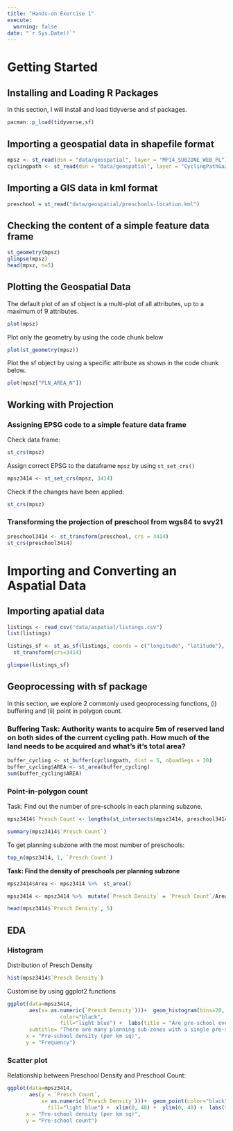 ```yaml
---
title: "Hands-on Exercise 1"
execute:
  warning: false
date: "`r Sys.Date()`"
---
```


# Getting Started

## Installing and Loading R Packages

In this section, I will install and load tidyverse and sf packages.

```r
pacman::p_load(tidyverse,sf)
```

## Importing a geospatial data in shapefile format

```r
mpsz <- st_read(dsn = "data/geospatial", layer = "MP14_SUBZONE_WEB_PL")
cyclingpath <- st_read(dsn = "data/geospatial", layer = "CyclingPathGazette")
```

## Importing a GIS data in kml format

```r
preschool = st_read("data/geospatial/preschools-location.kml")
```

## Checking the content of a simple feature data frame

```r
st_geometry(mpsz)
glimpse(mpsz)
head(mpsz, n=5)
```

## Plotting the Geospatial Data

The default plot of an sf object is a multi-plot of all attributes, up to a maximum of 9 attributes.

```r
plot(mpsz)
```

Plot only the geometry by using the code chunk below

```r
plot(st_geometry(mpsz))
```

Plot the sf object by using a specific attribute as shown in the code chunk below.

```r
plot(mpsz["PLN_AREA_N"])
```

## Working with Projection

### Assigning EPSG code to a simple feature data frame

Check data frame:

```r
st_crs(mpsz)
```

Assign correct EPSG to the dataframe `mpsz` by using `st_set_crs()`

```r
mpsz3414 <- st_set_crs(mpsz, 3414)
```

Check if the changes have been applied:

```r
st_crs(mpsz)
```

### Transforming the projection of preschool from wgs84 to svy21

```r
preschool3414 <- st_transform(preschool, crs = 3414)
st_crs(preschool3414)
```

# Importing and Converting an Aspatial Data

## Importing apatial data

```r
listings <- read_csv("data/aspatial/listings.csv")
list(listings)
```

```r
listings_sf <- st_as_sf(listings, coords = c("longitude", "latitude"), crs=4326)%>%
  st_transform(crs=3414)
```

```r
glimpse(listings_sf)
```

## Geoprocessing with sf package

In this section, we explore 2 commonly used geoprocessing functions, (i) buffering and (ii) point in polygon count.

### Buffering Task: Authority wants to acquire 5m of reserved land on both sides of the current cycling path. How much of the land needs to be acquired and what's it's total area?

```r
buffer_cycling <- st_buffer(cyclingpath, dist = 5, nQuadSegs = 30)
buffer_cycling$AREA <- st_area(buffer_cycling)
sum(buffer_cycling$AREA)
```

### Point-in-polygon count

Task: Find out the number of pre-schools in each planning subzone.

```r
mpsz3414$`Presch Count`<- lengths(st_intersects(mpsz3414, preschool3414))
```

```r
summary(mpsz3414$`Presch Count`)
```

To get planning subzone with the most number of preschools:

```r
top_n(mpsz3414, 1, `Presch Count`)
```

**Task: Find the density of preschools per planning subzone**

```r
mpsz3414$Area <- mpsz3414 %>%  st_area()
```
```r
mpsz3414 <- mpsz3414 %>%  mutate(`Presch Density` = `Presch Count`/Area * 1000000)

head(mpsz3414$`Presch Density`, 5)
```
## EDA 
### Histogram
Distribution of Presch Density
```r
hist(mpsz3414$`Presch Density`)
```
Customise by using ggplot2 functions

```r
ggplot(data=mpsz3414, 
       aes(x= as.numeric(`Presch Density`)))+  geom_histogram(bins=20, 
                 color="black", 
                 fill="light blue") +  labs(title = "Are pre-school even distributed in Singapore?",
       subtitle= "There are many planning sub-zones with a single pre-school, on the other hand, \nthere are two planning sub-zones with at least 20 pre-schools",
      x = "Pre-school density (per km sq)",
      y = "Frequency")
```
### Scatter plot
Relationship between Preschool Density and Preschool Count: 
```r
ggplot(data=mpsz3414, 
       aes(y = `Presch Count`, 
           x= as.numeric(`Presch Density`)))+  geom_point(color="black", 
             fill="light blue") +  xlim(0, 40) +  ylim(0, 40) +  labs(title = "",
      x = "Pre-school density (per km sq)",
      y = "Pre-school count")
```
